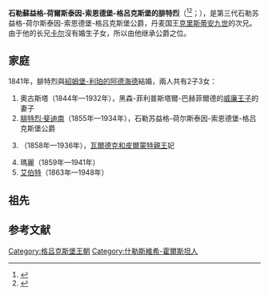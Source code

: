{{Infobox noble
| name        = 腓特烈
| title       = 石勒蘇益格-荷爾斯泰因-索恩德堡-格呂克斯堡公爵
| image       = Friedrich, Duke of Schleswig-Holstein-Sonderburg-Glücksburg (1841).jpg
| birth_date  = {{birth date|1814|10|23}}
| birth_place = [[石勒苏益格|石勒苏益格]]
| death_date  = {{death date and age|1885|11|27|1814|10|23}}
| death_place = [[居比|居比]]
| noble family= [[格呂克斯堡王朝|格呂克斯堡王朝]]
| father      = [[腓特烈·威廉_(石勒苏益格-荷尔斯泰因-森讷堡-格吕克斯堡公爵)|腓特烈·威廉]]
| mother      = [[路易絲·卡羅琳_(黑森-卡塞爾)|黑森-卡塞爾的路易絲·卡羅琳]]
}}

'''石勒蘇益格-荷爾斯泰因-索恩德堡-格呂克斯堡的腓特烈'''（{{lang-de|'''Friedrich von Schleswig-Holstein-Sonderburg-Glücksburg'''}}<ref name=thePeerage>{{cite web | url=http://thepeerage.com/p10100.htm#i100992 | title=Friedrich Herzog zu Schleswig-Holstein-Sonderburg-Glücksburg | date=17 June 2003 | accessdate=2008-09-02 | publisher=[http://thePeerage.com thePeerage.com] | author=Darryl Lundy | archive-date=2012-07-08 | archive-url=https://www.webcitation.org/68zeP0e3b?url=http://thepeerage.com/p10100.htm#i100992 | dead-url=yes }}</ref><ref name=OnlineGotha>{{cite web | url=http://www.angelfire.com/realm/gotha/gotha/holstein.html | title=SCHLESWIG-HOLSTEIN | date= | accessdate=2008-09-02 | publisher=Paul Theroff's Royal Genealogy Site | author=Paul Theroff | archive-date=2008-03-23 | archive-url=https://web.archive.org/web/20080323164931/http://www.angelfire.com/realm/gotha/gotha/holstein.html | dead-url=no }}</ref>；{{bd|1814年|10月23日<ref name=thePeerage/><ref name=OnlineGotha/>|1885年|11月27日<ref name=thePeerage/><ref name=OnlineGotha/>}}），是第三代石勒苏益格-荷尔斯泰因-索恩德堡-格吕克斯堡公爵，丹麦国王[[克里斯蒂安九世|克里斯蒂安九世]]的次兄。由于他的长兄[[卡尔_(石勒苏益格-荷尔斯泰因-森讷堡-格吕克斯堡公爵)|卡尔]]沒有婚生子女，所以由他继承公爵之位。

== 家庭 ==
1841年，腓特烈與[[紹姆堡-利珀的阿德海德_(1821-1899)|紹姆堡-利珀的阿德海德]]結婚，兩人共有2子3女：
# 奧古斯塔（1844年—1932年），黑森-菲利普斯塔爾-巴赫菲爾德的[[黑森-菲利普斯塔爾-巴赫菲爾德的威廉_(1831-1890)|威廉王子]]的妻子
# [[腓特烈·斐迪南_(石勒苏益格-荷尔斯泰因-索恩德堡-格吕克斯堡公爵)|腓特烈·斐迪南]]（1855年—1934年），石勒苏益格-荷尔斯泰因-索恩德堡-格吕克斯堡公爵
# {{le|石勒苏益格-荷尔斯泰因-索恩德堡-格吕克斯堡的路易絲|Princess Louise of Schleswig-Holstein-Sonderburg-Glücksburg|路易絲}}（1858年—1936年），[[格奧爾格·維克多_(瓦爾德克和皮爾蒙特)|瓦爾德克和皮爾蒙特親王]]妃
# 瑪麗（1859年—1941年）
# [[艾伯特_(石勒蘇益格-荷爾斯泰因-索恩德堡-格呂克斯堡)|艾伯特]]（1863年—1948年）

== 祖先 ==
{{Ahnentafel top|先祖}}<center>
{{ahnentafel-compact5
| style = font-size: 85%; 
|boxstyle_1=background-color: #ddf;
|boxstyle_2=background-color: #fdd;
|boxstyle_3=background-color: #ffc;
|boxstyle_4=background-color: #dfd;
|boxstyle_5=background-color: #9fe;
|1='''石勒苏益格-荷尔斯泰因-索恩德堡-格吕克斯堡公爵腓特烈'''
|2='''父：'''石勒苏益格-荷尔斯泰因-索恩德堡-格吕克斯堡公爵[[腓特烈·威廉_(石勒苏益格-荷尔斯泰因-索恩德堡-格吕克斯堡公爵)|腓特烈·威廉]]<br>[[石勒苏益格-荷尔斯泰因-索恩德堡-格吕克斯堡|石勒苏益格-荷尔斯泰因-索恩德堡-格吕克斯堡]]公爵
|3='''母：'''公爵夫人[[路易絲·卡羅琳_(黑森-卡塞爾)|路易絲·卡羅琳]]
|4='''祖父：'''{{le|腓特烈·卡尔·路德维希 (石勒苏益格-荷尔斯泰因-索恩德堡-贝克公爵)|Friedrich Karl Ludwig, Duke of Schleswig-Holstein-Sonderburg-Beck|腓特烈·卡尔·路德维希}}<br>{{le|石勒苏益格-荷尔斯泰因-索恩德堡-贝克|Schleswig-Holstein-Sonderburg-Beck}}公爵
|5='''祖母：'''[[施利本|施利本]]{{le|弗里德里克女伯爵 (施利本)|Countess Friederike of Schlieben|弗里德里克女伯爵}}
|6='''外祖父：'''黑森-卡塞尔的[[卡爾王子_(黑森-卡塞尔)|卡爾王子]]
|7='''外祖母：'''丹麦与挪威公主[[丹麥的路易絲_(1750-1831)|路易絲]]
|8='''曾祖父：'''{{le|卡尔·安东·奥古斯特，石勒苏益格-荷尔斯泰因-索恩德堡-贝克公爵世子|Prince Karl Anton August of Schleswig-Holstein-Sonderburg-Beck|卡尔·安东·奥古斯特}}<br>石勒苏益格-荷尔斯泰因-索恩德堡-贝克公爵世子
|9='''曾祖母：'''[[多纳|多纳]]-[[卢斯特瑙|卢斯特瑙]]{{le|夏洛特女伯爵 (多纳-卢斯特瑙)|Countess Charlotte of Dohna-Leistenau|夏洛特女伯爵}}
|10= '''外曾祖父：'''施利本{{le|卡尔·利奥波德伯爵 (施利本)|Count Karl Leopold von Schlieben|卡尔·利奥波德伯爵}}
|11='''外曾祖母：'''伯爵夫人勒恩多夫的玛丽亚·埃莉诺
|12='''外曾祖父：'''黑森-卡塞尔伯爵{{le|腓特烈二世，黑森-卡塞尔伯爵|Frederick II, Landgrave of Hesse-Kasse|腓特烈二世}}
|13='''外曾祖母：'''[[英国|英国]]{{le|玛丽公主，黑森-卡塞尔伯爵夫人|Princess Mary of Great Britain|玛丽公主}}
|14='''外曾祖父：'''[[丹麦-挪威|丹麦及挪威]]国王[[弗雷德里克五世|弗雷德里克五世]]
|15='''外曾祖母：'''丹麦及挪威王后[[大不列顛的路易丝|路易丝]]
|16='''高祖父：'''{{le|彼得·奥古斯特，石勒苏益格-荷尔斯泰因-索恩德堡-贝克公爵|Peter August, Duke of Schleswig-Holstein-Sonderburg-Beck|彼得·奥古斯特}}<br>石勒苏益格-荷尔斯泰因-索恩德堡-贝克公爵
|17='''高祖母：'''公爵夫人[[苏菲女伯爵_(黑森-菲利普斯塔尔)|苏菲]]
|18='''外高祖父：'''[[阿尔布雷希特·克里斯托夫，多纳-施洛比滕和卢斯特瑙伯爵|阿尔布雷希特·克里斯托夫]]<br>[[多纳|多纳]]-[[施洛比滕|施洛比滕]]和[[卢斯特瑙|卢斯特瑙]]伯爵
|19='''外高祖母：'''伯爵夫人[[苏菲·亨丽埃特_(石勒苏益格-荷尔斯泰因-索恩德堡-贝克)|苏菲·亨丽埃特]]
|20='''外高祖父：'''施利本乔治·亚当伯爵
|21='''外高祖母：'''伯爵夫人{{le|卡塔琳娜·多萝西娅·芬克女伯爵 (芬肯斯坦)|Countess Katharina Dorothea Finck of Finckenstein|卡塔琳娜·多萝西娅·芬克}}
|22='''外高祖父：''勒恩多夫伯爵亚哈随鲁·恩斯特
|23='''外高祖母：'''伯爵夫人华连洛德的玛丽亚·路易丝女男爵
|24='''外高祖父：'''黑森-卡塞尔伯爵{{le|威廉八世，黑森-卡塞尔伯爵|William VIII, Landgrave of Hesse-Kassel|威廉八世}}
|25='''外高祖母：'''伯爵夫人{{le|多萝西娅·威廉敏娜 (萨克森-塞特兹)|Dorothea Wilhelmine of Saxe-Zeitz|多萝西娅·威廉敏娜}}
|26='''外高祖父：'''[[英国国王|英国国王]][[乔治二世_(英国)|乔治二世]]
|27='''外高祖母：'''[[英国王后|英国王后]][[卡罗琳_(安斯巴赫)|卡罗琳]]
|28='''外高祖父：'''丹麦及挪威国王[[克里斯蒂安六世|克里斯蒂安六世]]
|29='''外高祖母：'''丹麦及挪威王后{{le|苏菲·马德莲纳 (勃兰登堡 - 库尔姆巴赫)|Sophie Magdalene of Brandenburg-Kulmbach|苏菲·马德莲纳}}
|30='''外高祖父：'''英国国王乔治二世（同上）
|31='''外高祖母：'''英国王后卡罗琳（同上）
}}</center>
{{ahnentafel bottom}}

==参考文献==
{{reflist}}

{{leader|[[卡尔_(石勒苏益格-荷尔斯泰因-索恩德堡-格吕克斯堡公爵)|卡尔]]|[[石勒苏益格-荷尔斯泰因-索恩德堡-格吕克斯堡公爵|石勒苏益格-荷尔斯泰因-索恩德堡-格吕克斯堡公爵]]<br />[[格吕克斯堡家族|格吕克斯堡家族]]<br />第3代<br />1878-1885|[[腓特烈·斐迪南_(什勒斯維希-霍爾斯坦-索恩德堡-格呂克斯堡公爵)|腓特烈·斐迪南]]}}

{{DEFAULTSORT: Friedrich}}
[[Category:格吕克斯堡王朝|Category:格吕克斯堡王朝]]
[[Category:什勒斯維希-霍爾斯坦人|Category:什勒斯維希-霍爾斯坦人]]